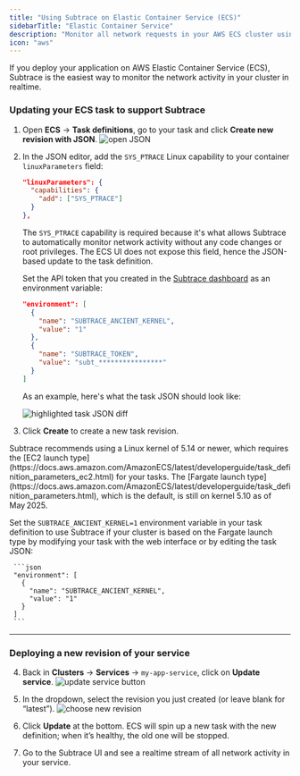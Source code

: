 ```yaml
---
title: "Using Subtrace on Elastic Container Service (ECS)"
sidebarTitle: "Elastic Container Service"
description: "Monitor all network requests in your AWS ECS cluster using Subtrace."
icon: "aws"
---
```


If you deploy your application on AWS Elastic Container Service (ECS), Subtrace
is the easiest way to monitor the network activity in your cluster in realtime.

### Updating your ECS task to support Subtrace

1. Open **ECS** → **Task definitions**, go to your task and click **Create new revision with JSON**.
   ![open JSON](/images/ecs/5-task-update-button.png)

2. In the JSON editor, add the `SYS_PTRACE` Linux capability to your container `linuxParameters` field:

     ```json
     "linuxParameters": {
       "capabilities": {
         "add": ["SYS_PTRACE"]
       }
     },
     ```

   The `SYS_PTRACE` capability is required because it's what allows Subtrace
   to automatically monitor network activity without any code changes or root
   privileges. The ECS UI does not expose this field, hence the JSON-based
   update to the task definition.

   Set the API token that you created in the [Subtrace dashboard](https://subtrace.dev/dashboard)
   as an environment variable:

     ```json
     "environment": [
       {
         "name": "SUBTRACE_ANCIENT_KERNEL",
         "value": "1"
       },
       {
         "name": "SUBTRACE_TOKEN",
         "value": "subt_****************"
       }
     ]
     ```
 
   As an example, here's what the task JSON should look like:

     ![highlighted task JSON diff](/images/ecs/6-task-json-diff.png)

3. Click **Create** to create a new task revision.

<Tip>
Subtrace recommends using a Linux kernel of 5.14 or newer, which requires the
[EC2 launch type](https://docs.aws.amazon.com/AmazonECS/latest/developerguide/task_definition_parameters_ec2.html)
for your tasks. The
[Fargate launch type](https://docs.aws.amazon.com/AmazonECS/latest/developerguide/task_definition_parameters.html),
which is the default, is still on kernel 5.10 as of May 2025.

Set the `SUBTRACE_ANCIENT_KERNEL=1` environment variable in your task
definition to use Subtrace if your cluster is based on the Fargate launch type
by modifying your task with the web interface or by editing the task JSON:

     ```json
     "environment": [
       {
         "name": "SUBTRACE_ANCIENT_KERNEL",
         "value": "1"
       }
     ]
     ```
</Tip>

---

### Deploying a new revision of your service

4. Back in **Clusters** → **Services** → `my-app-service`, click on **Update service**.
   ![update service button](/images/ecs/7-service-update-click.png)

5. In the dropdown, select the revision you just created (or leave blank for “latest”).
   ![choose new revision](/images/ecs/8-service-revision.png)

6. Click **Update** at the bottom. ECS will spin up a new task with the new definition; when it’s healthy, the old one will be stopped.

7. Go to the Subtrace UI and see a realtime stream of all network activity in your service.
